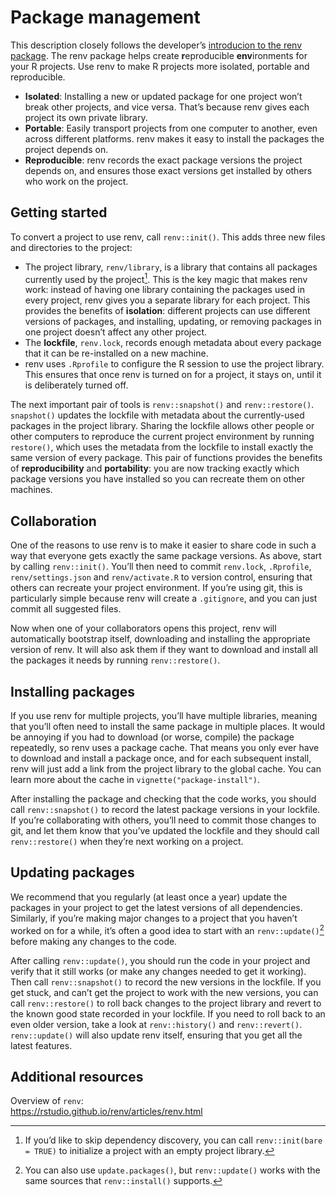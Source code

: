 # Package management

This description closely follows the developer's [introducion to the renv package](https://rstudio.github.io/renv/articles/renv.html). The renv package helps create **r**eproducible **env**ironments for your R projects. Use renv to make R projects more isolated, portable and reproducible.

-   **Isolated**: Installing a new or updated package for one project won't break other projects, and vice versa. That's because renv gives each project its own private library.
-   **Portable**: Easily transport projects from one computer to another, even across different platforms. renv makes it easy to install the packages the project depends on.
-   **Reproducible**: renv records the exact package versions the project depends on, and ensures those exact versions get installed by others who work on the project.

## Getting started

To convert a project to use renv, call `renv::init()`. This adds three new files and directories to the project:

-   The project library, `renv/library`, is a library that contains all packages currently used by the project[^1]. This is the key magic that makes renv work: instead of having one library containing the packages used in every project, renv gives you a separate library for each project. This provides the benefits of **isolation**: different projects can use different versions of packages, and installing, updating, or removing packages in one project doesn't affect any other project.
-   The **lockfile**, `renv.lock`, records enough metadata about every package that it can be re-installed on a new machine.
-   renv uses `.Rprofile` to configure the R session to use the project library. This ensures that once renv is turned on for a project, it stays on, until it is deliberately turned off.

[^1]: If you'd like to skip dependency discovery, you can call `renv::init(bare = TRUE)` to initialize a project with an empty project library.

The next important pair of tools is `renv::snapshot()` and `renv::restore()`.
`snapshot()` updates the lockfile with metadata about the currently-used packages in the project library. Sharing the lockfile allows other people or other computers to  reproduce the current project environment by running `restore()`, which uses the metadata from the lockfile to install exactly the same version of every package. This pair of functions provides the benefits of **reproducibility** and **portability**: you are now tracking exactly which package versions you have installed so you can recreate them on other machines.

## Collaboration

One of the reasons to use renv is to make it easier to share code in such a way that everyone gets exactly the same package versions. As above, start by calling `renv::init()`. You'll then need to commit `renv.lock`, `.Rprofile`, `renv/settings.json` and `renv/activate.R` to version control, ensuring that others can recreate your project environment. If you're using git, this is particularly simple because renv will create a `.gitignore`, and you can just commit all suggested files.

Now when one of your collaborators opens this project, renv will automatically bootstrap itself, downloading and installing the appropriate version of renv.
It will also ask them if they want to download and install all the packages it needs by running `renv::restore()`.

## Installing packages

If you use renv for multiple projects, you'll have multiple libraries, meaning that you'll often need to install the same package in multiple places. It would be annoying if you had to download (or worse, compile) the package repeatedly, so renv uses a package cache. That means you only ever have to download and install a package once, and for each subsequent install, renv will just add a link from the project library to the global cache. You can learn more about the cache in `vignette("package-install")`.

After installing the package and checking that the code works, you should call `renv::snapshot()` to record the latest package versions in your lockfile.
If you're collaborating with others, you'll need to commit those changes to git, and let them know that you've updated the lockfile and they should call `renv::restore()` when they're next working on a project.

## Updating packages

We recommend that you regularly (at least once a year) update the packages in your project to get the latest versions of all dependencies. Similarly, if you're making major changes to a project that you haven't worked on for a while, it's often a good idea to start with an `renv::update()`[^2] before making any changes to the code.

[^2]: You can also use `update.packages()`, but `renv::update()` works with the same sources that `renv::install()` supports.

After calling `renv::update()`, you should run the code in your project and verify that it still works (or make any changes needed to get it working). Then call `renv::snapshot()` to record the new versions in the lockfile. If you get stuck, and can't get the project to work with the new versions, you can call `renv::restore()` to roll back changes to the project library and revert to the known good state recorded in your lockfile. If you need to roll back to an even older version, take a look at `renv::history()` and `renv::revert()`. `renv::update()` will also update renv itself, ensuring that you get all the latest features.

## Additional resources

Overview of `renv`:\
[https://rstudio.github.io/renv/articles/renv.html](https://rstudio.github.io/renv/articles/renv.html)
